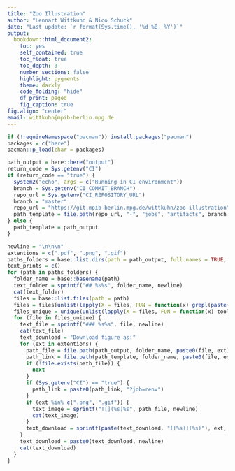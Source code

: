 ```yaml
---
title: "Zoo Illustration"
author: "Lennart Wittkuhn & Nico Schuck"
date: "Last update: `r format(Sys.time(), '%d %B, %Y')`"
output:
  bookdown::html_document2:
    toc: yes
    self_contained: true
    toc_float: true
    toc_depth: 3
    number_sections: false
    highlight: pygments
    theme: darkly
    code_folding: "hide"
    df_print: paged
    fig_caption: true
fig.align: "center"
email: wittkuhn@mpib-berlin.mpg.de
---
```


```r
if (!requireNamespace("pacman")) install.packages("pacman")
packages = c("here")
pacman::p_load(char = packages)
```

```r
path_output = here::here("output")
return_code = Sys.getenv("CI")
if (return_code == "true") {
  system2("echo", args = c("Running in CI environment"))
  branch = Sys.getenv("CI_COMMIT_BRANCH")
  repo_url = Sys.getenv("CI_REPOSITORY_URL")
  branch = "master"
  repo_url = "https://git.mpib-berlin.mpg.de/wittkuhn/zoo-illustration"
  path_template = file.path(repo_url, "-", "jobs", "artifacts", branch, "raw", "output")
} else {
  path_template = path_output
}
```

```r
newline = "\n\n\n"
extentions = c(".pdf", ".png", ".gif")
paths_folders = base::list.dirs(path = path_output, full.names = TRUE, recursive = FALSE)
text_prints = c()
for (path in paths_folders) {
  folder_name = base::basename(path)
  text_folder = sprintf("## %s%s", folder_name, newline)
  cat(text_folder)
  files = base::list.files(path = path)
  files = files[unlist(lapply(X = files, FUN = function(x) grepl(paste(extentions, collapse = "|"), x)))]
  files_unique = unique(unlist(lapply(X = files, FUN = function(x) tools::file_path_sans_ext(x))))
  for (file in files_unique) {
    text_file = sprintf("### %s%s", file, newline)
    cat(text_file)
    text_download = "Download figure as:"
    for (ext in extentions) {
      path_file = file.path(path_output, folder_name, paste0(file, ext))
      path_link = file.path(path_template, folder_name, paste0(file, ext))
      if (!file.exists(path_file)) {
        next
      }
      if (Sys.getenv("CI") == "true") {
        path_link = paste0(path_link, "?job=renv")
      }
      if (ext %in% c(".png", ".gif")) {
        text_image = sprintf("![](%s)%s", path_file, newline)
        cat(text_image)
      }
      text_download = sprintf(paste(text_download, "[[%s]](%s)"), ext, path_link)
    }
    text_download = paste0(text_download, newline)
    cat(text_download)
  }
}
```






